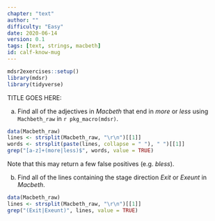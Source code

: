 ```yaml
---
chapter: "text"
author: ""
difficulty: "Easy"
date: 2020-06-14 
version: 0.1
tags: [text, strings, macbeth]
id: calf-know-mug
---
```


```r
mdsr2exercises::setup()
library(mdsr)
library(tidyverse)
```

TITLE GOES HERE: 


a. Find all of the adjectives in *Macbeth* that end in *more* or *less* using `Machbeth_raw` in `r pkg_macro(mdsr)`.
 

<!--begin-answer-->
```r
data(Macbeth_raw)
lines <- strsplit(Macbeth_raw, "\r\n")[[1]]
words <- strsplit(paste(lines, collapse = " "), " ")[[1]]
grep("[a-z]+(more|less)$", words, value = TRUE)
```
Note that this may return a few false positives (e.g. *bless*).
  
<!--end-answer-->
 
b. Find all of the lines containing the stage direction *Exit* or *Exeunt* in *Macbeth*. 
 

<!--begin-answer-->
```r
data(Macbeth_raw)
lines <- strsplit(Macbeth_raw, "\r\n")[[1]]
grep("(Exit|Exeunt)", lines, value = TRUE)
```
  
 <!--end-answer-->


